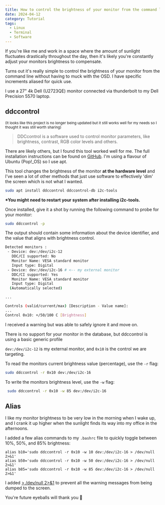 ```yaml
---
title: How to control the brightness of your monitor from the command line in Linux
date: 2024-04-12
category: Tutorial
tags:
  - Linux
  - Terminal
  - Software
---
```


If you're like me and work in a space where the amount of sunlight fluctuates drastically throughout the day, then it's likely you're constantly adjust your monitors brightness to compensate. 

Turns out it's really simple to control the brightness of your monitor from the command line without having to muck with the OSD. I have specific increments aliased for quick use.

I use a 27" 4k Dell (U2723QE) monitor connected via thunderbolt to my Dell Precision 5570 laptop.

## ddccontrol

<small className="text-gray-500">(It looks like this project is no longer being updated but it still works well for my needs so I thought it was still worth sharing)</small>

> DDCcontrol is a software used to control monitor parameters, like brightness, contrast, RGB color levels and others.

There are likely others, but I found this tool worked well for me. The full installation instructions can be found on [GitHub](https://github.com/ddccontrol/ddccontrol). I'm using a flavour of Ubuntu (Pop!_OS) so I use apt.

This tool changes the brightness of the monitor **at the hardware level** and I've seen a lot of other methods that just use software to effectively 'dim' the screen which is not what I wanted.

```bash
sudo apt install ddccontrol ddccontrol-db i2c-tools
```

__*You might need to restart your system after installing i2c-tools.__

Once installed, give it a shot by running the following command to probe for your monitor:

```bash
sudo ddccontrol -p
```

The output should contain some information about the device identifier, and the value that aligns with brightness control.

```bash {6,16}
Detected monitors :
 - Device: dev:/dev/i2c-12
   DDC/CI supported: No
   Monitor Name: VESA standard monitor
   Input type: Digital
 - Device: dev:/dev/i2c-16 # <-- my external monitor
   DDC/CI supported: Yes
   Monitor Name: VESA standard monitor
   Input type: Digital
  (Automatically selected)

...

Controls (valid/current/max) [Description - Value name]:
...
Control 0x10: +/50/100 C [Brightness]

```

I received a warning but was able to safely ignore it and move on.

<ErrorText>There is no support for your monitor in the database, but ddccontrol is using a basic generic profile</ErrorText>

`dev:/dev/i2c-12` is my external monitor, and `0x10` is the control we are targeting.

To read the monitors current brightness value (percentage), use the `-r` flag:

```bash
sudo ddccontrol -r 0x10 dev:/dev/i2c-16
```

 To write the monitors brightness level, use the `-w` flag:

```bash
 sudo ddccontrol -r 0x10 -w 85 dev:/dev/i2c-16
 ```

 ## Alias

I like my monitor brightness to be very low in the morning when I wake up, and I crank it up higher when the sunlight finds its way into my office in the afternoons.

I added a few alias commands to my `.bashrc` file to quickly toggle between 10%, 50%, and 85% brightness:

```bash:.bashrc
alias b10='sudo ddccontrol -r 0x10 -w 10 dev:/dev/i2c-16 > /dev/null 2>&1'
alias b50='sudo ddccontrol -r 0x10 -w 50 dev:/dev/i2c-16 > /dev/null 2>&1'
alias b85='sudo ddccontrol -r 0x10 -w 85 dev:/dev/i2c-16 > /dev/null 2>&1'
```

I added [> /dev/null 2>&1](https://askubuntu.com/a/474566/922639) to prevent all the warning messages from being dumped to the screen.

You're future eyeballs will thank you 👀
